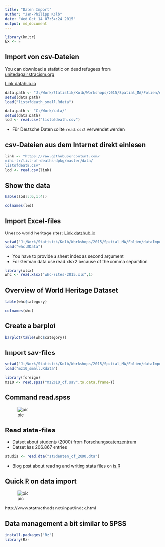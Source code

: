 ```yaml
---
title: "Daten Import"
author: "Jan-Philipp Kolb"
date: "Wed Oct 14 07:54:24 2015"
output: md_document
---
```


```r
library(knitr)
Ex <- F
```


## Import von csv-Dateien

You can download a statistic on dead refugees from [unitedagainstracism.org](unitedagainstracism.org)

[Link datahub.io](http://datahub.io/dataset/list-of-deaths-on-the-borders-of-europe-1993-2012/resource/cc85b8fc-99be-4503-9040-099ee3a42efd)

```r
data.path <- "J:/Work/Statistik/Kolb/Workshops/2015/Spatial_MA/Folien/dataImport/data"
setwd(data.path)
load("listofdeath_small.Rdata")
```


```r
data.path <- "C:/Work/data/"
setwd(data.path)
lod <- read.csv("listofdeath.csv")
```

- Für Deutsche Daten sollte `read.csv2` verwendet werden

## csv-Dateien aus dem Internet direkt einlesen

```r
link <- "https://raw.githubusercontent.com/
mihi-tr/list-of-deaths-dpkg/master/data/
listofdeath.csv"
lod <- read.csv(link)
```

## Show the data

```r
kable(lod[1:6,1:4])
```

```r
colnames(lod)
```


## Import Excel-files

Unesco world heritage sites:
[Link datahub.io](http://datahub.io/dataset/unesco-world-heritage-sites/resource/d4116195-44d8-4bc1-9f91-9b570870dc19)

```r
setwd("J:/Work/Statistik/Kolb/Workshops/2015/Spatial_MA/Folien/dataImport/data")
load("whc.RData")
```

- You have to provide a sheet index as second argument
- For German data use read.xlsx2 because of the comma separation

```r
library(xlsx)
whc <- read.xlsx("whc-sites-2015.xls",1)
```


## Overview of World Heritage Dataset

```r
table(whc$category)
```

```r
colnames(whc)
```


## Create a barplot

```r
barplot(table(whc$category))
```


## Import sav-files

```r
setwd("J:/Work/Statistik/Kolb/Workshops/2015/Spatial_MA/Folien/dataImport/data")
load("mz10_small.Rdata")
```

```r
library(foreign)
mz10 <- read.spss("mz2010_cf.sav",to.data.frame=T)
```

## Command read.spss

![pic](figure/ReadSPSS.PNG) 

## Read stata-files

- Datset about students (2000) from [Forschungsdatenzentrum](http://www.forschungsdatenzentrum.de/bestand/studenten/cf/2000/index.asp)
- Datset has 206.867 entries

```r
studis <- read.dta("studenten_cf_2000.dta")
```

- Blog post about reading and writing stata files on [is.R](http://is-r.tumblr.com/post/37181850668/readingwriting-stata-dta-files-with-foreign)

## Quick R on data import

![pic](figure/sminput.jpg) 

http://www.statmethods.net/input/index.html

## Data management a bit similar to SPSS

```r
install.packages("Rz")
library(Rz)
```


